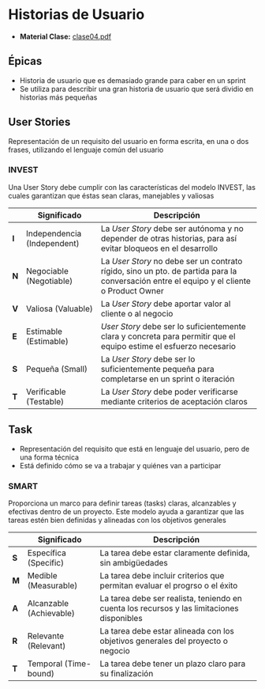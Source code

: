 # Historias de Usuario
- **Material Clase:** [clase04.pdf](/inacap/ti3v23/docs/clase04.pdf)

## Épicas
- Historia de usuario que es demasiado grande para caber en un sprint
- Se utiliza para describir una gran historia de usuario que será dividio en historias más pequeñas

## User Stories
Representación de un requisito del usuario en forma escrita, en una o dos frases, utilizando el lenguaje común del usuario

### INVEST
Una User Story debe cumplir con las características del modelo INVEST, las cuales garantizan que éstas sean claras, manejables y valiosas

||Significado|Descripción|
|---|---|---|
|**I**|Independencia (Independent)|La *User Story* debe ser autónoma y no depender de otras historias, para así evitar bloqueos en el desarrollo|
|**N**|Negociable (Negotiable)|La *User Story* no debe ser un contrato rígido, sino un pto. de partida para la conversación entre el equipo y el cliente o Product Owner|
|**V**|Valiosa (Valuable)|La *User Story* debe aportar valor al cliente o al negocio|
|**E**|Estimable (Estimable)|*User Story* debe ser lo suficientemente clara y concreta para permitir que el equipo estime el esfuerzo necesario|
|**S**|Pequeña (Small)|La *User Story* debe ser lo suficientemente pequeña para completarse en un sprint o iteración|
|**T**|Verificable (Testable)|La *User Story* debe poder verificarse mediante criterios de aceptación claros|

## Task
- Representación del requisito que está en lenguaje del usuario, pero de una forma técnica
- Está definido cómo se va a trabajar y quiénes van a participar

### SMART
Proporciona un marco para definir tareas (tasks) claras, alcanzables y efectivas dentro de un proyecto. Este modelo ayuda a garantizar que las tareas estén bien definidas y alineadas con los objetivos generales

||Significado|Descripción|
|---|---|---|
|**S**|Específica (Specific)|La tarea debe estar claramente definida, sin ambigüedades|
|**M**|Medible (Measurable)|La tarea debe incluir criterios que permitan evaluar el progrso o el éxito|
|**A**|Alcanzable (Achievable)|La tarea debe ser realista, teniendo en cuenta los recursos y las limitaciones disponibles|
|**R**|Relevante (Relevant)|La tarea debe estar alineada con los objetivos generales del proyecto o negocio|
|**T**|Temporal (Time-bound)|La tarea debe tener un plazo claro para su finalización|